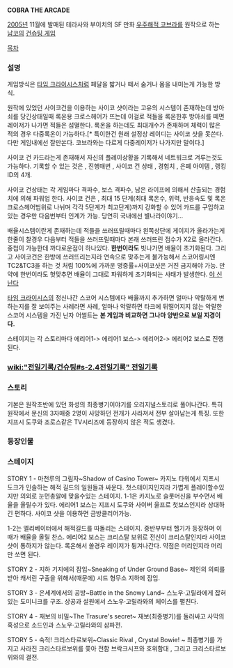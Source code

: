 '''COBRA THE ARCADE'''

[[2005년]] 11월에 발매된 테라사와 부이치의 SF 만화 [[우주해적 코브라]]를 원작으로 하는 [[남코]]의 [[건슈팅 게임]] 

[[목차]]

=== 설명 ===

게임방식은 [[타임 크라이시스]]처럼 페달을 밟거나 떼서 숨거나 몸을 내미는게 가능한 방식. 

원작에 있었던 사이코건을 이용하는 사이코 샷이라는 고유의 시스템이 존재하는데 방아쇠를 당긴상태일때 록온용 크로스헤어가 뜨는데 이걸로 적들을 록온한후 방아쇠를 떼면 레이저가 나가면 적들은 섬멸한다. 록온을 하는데도 최대개수가 존재하며 체력이 많은 적의 경우 다중록온이 가능하다.[* 특이한건 원래 설정상 레이디는 사이코 샷을 못쓴다. 다만 게임내에선 잘만쏜다. 코브라와는 다르게 다중레이저가 나가지만 말이다.]

사이코 건 카드라는게 존재해서 자신의 플레이상황을 기록해서 네트워크로 겨루는것도 가능하다. 기록할 수 있는 것은 ,  진행매번 ,  사이코 건 상태 ,  경험치 ,  은폐 아이템 ,  랭킹 ID의 4개.

사이코 건상태는 각 게임마다 격파수, 보스 격파수, 남은 라이프에 의해서 산출되는 경험치에 의해 파워업 한다. 사이코 건은 , 최대 15 단계(최대 록온수, 위력, 반응속도 및 록온 크로스헤어범위로 나뉘며 각각 5단계가 최고단계)까지 강화할 수 있어 카드를 구입하고 있는 경우만 다음번부터 인계가 가능. 당연히 국내에선 별나라이야기...

배율시스템이란게 존재하는데 적들을 쓰러뜨릴때마다 왼쪽상단에 게이지가 올라가는게 한줄이 찰경우 다음부터 적들을 쓰러뜨릴때마다 본래 쓰러뜨린 점수가 X2로 올라간다. 중첩이 가능한데 까다로운점이 하나있다. '''한번이라도''' 빗나가면 배율이 초기화된다. 그리고 사이코건은 한방에 쓰러뜨리는지라 연속으로 맞추는게 불가능해서 스코어링시엔 TC2&TC3을 하는 것 처럼 100%에 가까운 명중률+사이코샷은 거진 금지해야 가능. 만약에 한번이라도 헛맞추면 배율이 그대로 파워하게 초기화되는 사태가 발생한다. [[야 신난다]]

[[타임 크라이시스]]의 정신나간 스코어 시스템에다 배율까지 추가하면 얼마나 악랄하게 변하는지를 잘 보여주는 사례라면 사례, 얼마나 악랄하면 타크에 뒤떨어지지 않는 악랄한 스코어 시스템을 가진 닌자 어썰트는 '''본 게임과 비교하면 그나마 양반으로 보일 지경이다.'''

스테이지는 각 스토리마다 에리어1-> 에리어1 보스-> 에리어2-> 에리어2 보스로 진행된다.

=== [[wiki:"전일기록/건슈팅#s-2.4전일기록" 전일기록]] ===

=== 스토리 ===

기본은 원작초반에 있던 화성의 최종병기이야기를 오리지널스토리로 풀어나간다. 특히 원작에서 문신의 3자매중 2명이 사망하던 전개가 사라져서 전부 살아남는게 특징. 또한 지프시 도쿠와 조로스같은 TV시리즈에 등장하지 않은 적도 생겼다.

=== 등장인물 ===


=== 스테이지 ===

STORY 1 - 마천루의 그림자~Shadow of Casino Tower~
카지노 타워에서 지프시 도크가 인솔하는 해적 길드의 일원들과 싸운다. 첫스테이지인지라 가볍게 플레이할수있지만 의외로 눈먼총알에 맞을수있는 스테이지.
1-1은 카지노로 슬롯머신을 부수면서 배율을 올릴수가 있다.
에리어1 보스는 지프시 도쿠와 사이버 울프로 첫보스인지라 상대하긴 편하다. 사이코 샷을 이용하면 금방클리어가능.

1-2는 엘리베이터에서 해적길드를 따돌리는 스테이지. 중반부부터 헬기가 등장하며 이때가 배율을 올릴 찬스.
에리어2 보스는 크리스탈 보위로 전신이 크리스탈인지라 사이코 샷이 통하지가 않는다. 록온해서 쏠경우 레이저가 튕겨나간다. 약점은 머리인지라 머리만 쏘면 된다.

STORY 2 - 지하 기지에의 잠입~Sneaking of Under Ground Base~
제인의 의뢰를 받아 캐서린 구출을 위해서(때문에) 시드 형무소 지하에 잠입.

STORY 3 - 은세계에서의 공방~Battle in the Snowy Land~
스노우·고릴라에게 잡혀 있는 도미니크를 구조. 상공과 설원에서 스노우·고릴라와의 체이스를 펼친다.

STORY 4 - 재보의 비밀~The Trasure's secret~
재보(최종병기)를 둘러싸고 사막의 혹성으로 소드인과 스노우·고릴라와의 삼파전.

STORY 5 - 숙적! 크리스타르보위~Classic Rival ,  Crystal Bowie! ~
최종병기를 가지고 사라진 크리스타르보위를 쫓아 전함 브락크시프와 호위함대 ,  그리고 크리스타르보위와의 결전.
